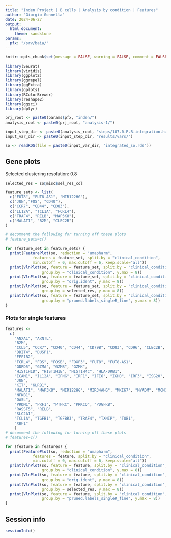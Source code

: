 ```yaml
---
title: "Inden Project | B cells | Analysis by condition | Features"
author: "Giorgio Gonnella"
date: 2024-06-27
output:
  html_document:
    theme: sandstone
params:
  pfx: "/srv/baia/"
---
```


```r
knitr::opts_chunk$set(message = FALSE, warning = FALSE, comment = FALSE, echo = TRUE)

library(Seurat)
library(viridis)
library(ggplot2)
library(ggrepel)
library(ggExtra)
library(gplots)
library(RColorBrewer)
library(reshape2)
library(ggsci)
library(dplyr)

prj_root <- paste0(params$pfx, "inden/")
analysis_root <- paste0(prj_root, "analysis-1/")

input_step_dir <- paste0(analysis_root, "steps/107.0.P.B.integration.harmony/")
input_var_dir <- paste0(input_step_dir, "results/vars/")
```

```r
so <- readRDS(file = paste0(input_var_dir, "integrated_so.rds"))
```

## Gene plots

Selected clustering resolution: 0.8

```r
selected_res = so@misc$sel_res_col
```

```r
feature_sets <- list(
  c("FUT8", "FUT8-AS1", "MIR122HG"),
  c("JUN","FOS", "CD40"),
  c("CCR7", "CD44", "CD83"),
  c("IL12A", "TCL1A", "FCRL4"),
  c("TRAF4", "RELB", "MAP3K8"),
  c("MALAT1", "B2M", "CLEC2B")
)

# decomment the following for turning off these plots
# feature_sets=c()

for (feature_set in feature_sets) {
  print(FeaturePlot(so, reduction = "umapharm",
            features = feature_set, split.by = "clinical_condition",
            min.cutoff = 0, max.cutoff = 6, keep.scale="all"))
  print(VlnPlot(so, feature = feature_set, split.by = "clinical_condition",
                group.by = "clinical_condition", y.max = 8))
  print(VlnPlot(so, feature = feature_set, split.by = "clinical_condition",
                group.by = "orig.ident", y.max = 8))
  print(VlnPlot(so, feature = feature_set, split.by = "clinical_condition",
                group.by = selected_res, y.max = 8))
  print(VlnPlot(so, feature = feature_set, split.by = "clinical_condition",
                group.by = "pruned.labels_singleR_fine", y.max = 8))
}

```

### Plots for single features

```r
features <-
  c(
    "ANXA1", "ARNTL",
    "B2M",
    "CCL5", "CCR7", "CD40", "CD44", "CD79B", "CD83", "CD96", "CLEC2B", "CXCR5",
    "DDIT4", "DUSP1",
    "EEF1B2",
    "FCRL4", "FOS", "FOSB", "FOXP3", "FUT8", "FUT8-AS1",
    "GDPD5", "GZMA", "GZMB", "GZMK",
    "HIST1H1D", "HIST1H1E", "HIST1H4C", "HLA-DRB1",
    "ICAM1", "IL12A", "IFNG", "IRF1", "IFI6", "IGHD", "IRF3", "ISG20",
    "JUN",
    "KIT", "KLRB1",
    "MALAT1", "MAP3K8", "MIR122HG", "MIR34AHG", "MKI67", "MYADM", "MCM3",
    "NFKB1",
    "OASL",
    "PRDM1", "PRF1", "PTPRC", "PRKCQ", "PDGFRB",
    "RASSF5", "RELB",
    "SLC2A1",
    "TCL1A", "TGFB1", "TGFBR3", "TRAF4", "TXNIP", "TOB1",
    "XBP1"
    )
# decomment the following for turning off these plots
# features=c()

for (feature in features) {
  print(FeaturePlot(so, reduction = "umapharm",
            features = feature, split.by = "clinical_condition",
            min.cutoff = 0, max.cutoff = 6, keep.scale="all"))
  print(VlnPlot(so, feature = feature, split.by = "clinical_condition",
                group.by = "clinical_condition", y.max = 8))
  print(VlnPlot(so, feature = feature, split.by = "clinical_condition",
                group.by = "orig.ident", y.max = 8))
  print(VlnPlot(so, feature = feature, split.by = "clinical_condition",
                group.by = selected_res, y.max = 8))
  print(VlnPlot(so, feature = feature, split.by = "clinical_condition",
                group.by = "pruned.labels_singleR_fine", y.max = 8))
}
```

## Session info

```r
sessionInfo()
```
